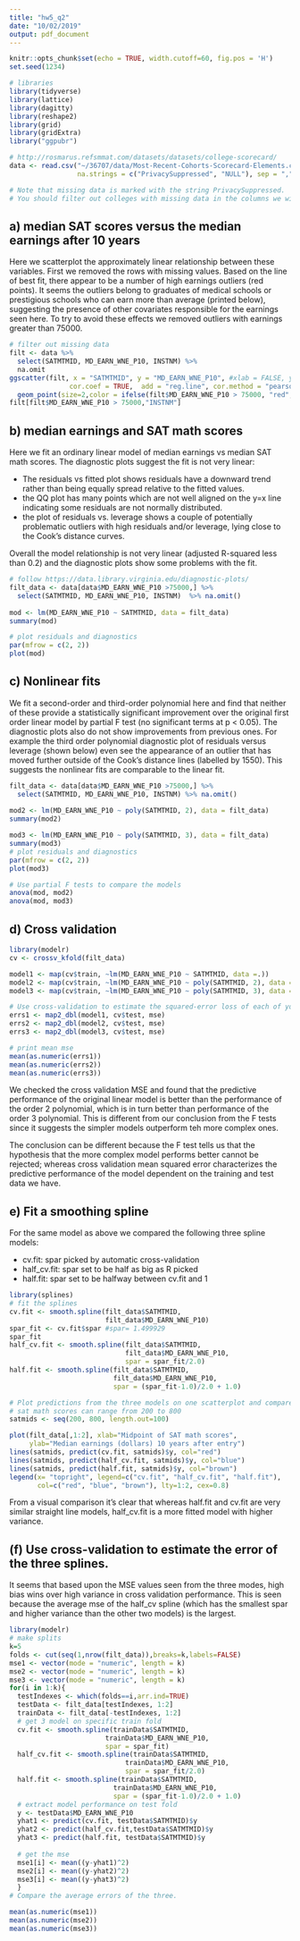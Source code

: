 ```yaml
---
title: "hw5_q2"
date: "10/02/2019"
output: pdf_document
---
```


```r
knitr::opts_chunk$set(echo = TRUE, width.cutoff=60, fig.pos = 'H')
set.seed(1234)

# libraries
library(tidyverse)
library(lattice)
library(dagitty)
library(reshape2)
library(grid)
library(gridExtra)
library("ggpubr")

# http://rosmarus.refsmmat.com/datasets/datasets/college-scorecard/
data <- read.csv("~/36707/data/Most-Recent-Cohorts-Scorecard-Elements.csv",
                 na.strings = c("PrivacySuppressed", "NULL"), sep = ",")

# Note that missing data is marked with the string PrivacySuppressed.
# You should filter out colleges with missing data in the columns we will use for this problem.

```

## a) median SAT scores versus the median earnings after 10 years

Here we scatterplot the approximately linear relationship between these variables. First we removed the rows with missing values. Based on the line of best fit, there appear to be a number of high earnings outliers (red points). It seems the outliers belong to graduates of medical schools or prestigious schools who can earn more than average (printed below), suggesting the presence of other covariates responsible for the earnings seen here. To try to avoid these effects we removed outliers with earnings greater than 75000.

```r
# filter out missing data
filt <- data %>% 
  select(SATMTMID, MD_EARN_WNE_P10, INSTNM) %>%
  na.omit
ggscatter(filt, x = "SATMTMID", y = "MD_EARN_WNE_P10", #xlab = FALSE, ylab = FALSE,
               cor.coef = TRUE,  add = "reg.line", cor.method = "pearson")+
  geom_point(size=2,color = ifelse(filt$MD_EARN_WNE_P10 > 75000, "red", "blue"))
filt[filt$MD_EARN_WNE_P10 > 75000,"INSTNM"]
```

## b) median earnings and SAT math scores

Here we fit an ordinary linear model of median earnings vs median SAT math scores. The diagnostic plots suggest the fit is not very linear:

* The residuals vs fitted plot shows residuals have a downward trend rather than being equally spread relative to the fitted values.
* the QQ plot has many points which are not well aligned on the y=x line indicating some residuals are not normally distributed.
* the plot of residuals vs. leverage shows a couple of potentially problematic outliers with high residuals and/or leverage, lying close to the Cook's distance curves.

Overall the model relationship is not very linear (adjusted R-squared less than 0.2) and the diagnostic plots show some problems with the fit.
```r
# follow https://data.library.virginia.edu/diagnostic-plots/
filt_data <- data[data$MD_EARN_WNE_P10 >75000,] %>% 
  select(SATMTMID, MD_EARN_WNE_P10, INSTNM)  %>% na.omit()
   
mod <- lm(MD_EARN_WNE_P10 ~ SATMTMID, data = filt_data)
summary(mod)

# plot residuals and diagnostics
par(mfrow = c(2, 2)) 
plot(mod)
```

## c) Nonlinear fits

We fit a second-order and third-order polynomial here and find that neither of these provide a statistically significant improvement over the original first order linear model by partial F test (no significant terms at p < 0.05). The diagnostic plots also do not show improvements from previous ones. For example the third order polynomial diagnostic plot of residuals versus leverage (shown below) even see the appearance of an outlier that has moved further outside of the Cook's distance lines (labelled by 1550). This suggests the nonlinear fits are comparable to the linear fit.

```r
filt_data <- data[data$MD_EARN_WNE_P10 >75000,] %>% 
  select(SATMTMID, MD_EARN_WNE_P10, INSTNM) %>% na.omit()
   
mod2 <- lm(MD_EARN_WNE_P10 ~ poly(SATMTMID, 2), data = filt_data)
summary(mod2)

mod3 <- lm(MD_EARN_WNE_P10 ~ poly(SATMTMID, 3), data = filt_data)
summary(mod3)
# plot residuals and diagnostics
par(mfrow = c(2, 2)) 
plot(mod3)

# Use partial F tests to compare the models
anova(mod, mod2)
anova(mod, mod3)
```

## d) Cross validation 

```r
library(modelr)
cv <- crossv_kfold(filt_data)

model1 <- map(cv$train, ~lm(MD_EARN_WNE_P10 ~ SATMTMID, data =.))
model2 <- map(cv$train, ~lm(MD_EARN_WNE_P10 ~ poly(SATMTMID, 2), data =.))
model3 <- map(cv$train, ~lm(MD_EARN_WNE_P10 ~ poly(SATMTMID, 3), data =.))

# Use cross-validation to estimate the squared-error loss of each of your models.
errs1 <- map2_dbl(model1, cv$test, mse)
errs2 <- map2_dbl(model2, cv$test, mse)
errs3 <- map2_dbl(model3, cv$test, mse)

# print mean mse
mean(as.numeric(errs1))
mean(as.numeric(errs2))
mean(as.numeric(errs3))
```
We checked the cross validation MSE and found that the predictive performance of the original linear model is better than the performance of the order 2 polynomial, which is in turn better than performance of the order 3 polynomial. This is different from our conclusion from the F tests since it suggests the simpler models outperform teh more complex ones.

The conclusion can be different because the F test tells us that the hypothesis that the more complex model performs better cannot be rejected; whereas cross validation mean squared error characterizes the predictive performance of the model dependent on the training and test data we have.

## e) Fit a smoothing spline 

For the same model as above we compared the following three spline models:

* cv.fit: spar picked by automatic cross-validation
* half_cv.fit: spar set to be half as big as R picked
* half.fit: spar set to be halfway between cv.fit and 1

```r
library(splines)
# fit the splines
cv.fit <- smooth.spline(filt_data$SATMTMID,
                        filt_data$MD_EARN_WNE_P10)
spar_fit <- cv.fit$spar #spar= 1.499929
spar_fit 
half_cv.fit <- smooth.spline(filt_data$SATMTMID,
                             filt_data$MD_EARN_WNE_P10,
                             spar = spar_fit/2.0)
half.fit <- smooth.spline(filt_data$SATMTMID,
                          filt_data$MD_EARN_WNE_P10,
                          spar = (spar_fit-1.0)/2.0 + 1.0)

# Plot predictions from the three models on one scatterplot and compare them visually.
# sat math scores can range from 200 to 800
satmids <- seq(200, 800, length.out=100)

plot(filt_data[,1:2], xlab="Midpoint of SAT math scores", 
     ylab="Median earnings (dollars) 10 years after entry")
lines(satmids, predict(cv.fit, satmids)$y, col="red")
lines(satmids, predict(half_cv.fit, satmids)$y, col="blue")
lines(satmids, predict(half.fit, satmids)$y, col="brown")
legend(x= "topright", legend=c("cv.fit", "half_cv.fit", "half.fit"),
       col=c("red", "blue", "brown"), lty=1:2, cex=0.8)
```

From a visual comparison it's clear that whereas half.fit and cv.fit are very similar straight line models, half_cv.fit is a more fitted model with higher variance.

## (f) Use cross-validation to estimate the error of the three splines. 

It seems that based upon the MSE values seen from the three modes, high bias wins over high variance in cross validation performance. This is seen because the average mse of the half_cv spline (which has the smallest spar and higher variance than the other two models) is the largest.

```r
library(modelr)
# make splits
k=5
folds <- cut(seq(1,nrow(filt_data)),breaks=k,labels=FALSE)
mse1 <- vector(mode = "numeric", length = k)
mse2 <- vector(mode = "numeric", length = k)
mse3 <- vector(mode = "numeric", length = k)
for(i in 1:k){
  testIndexes <- which(folds==i,arr.ind=TRUE)
  testData <- filt_data[testIndexes, 1:2]
  trainData <- filt_data[-testIndexes, 1:2]
  # get 3 model on specific train fold
  cv.fit <- smooth.spline(trainData$SATMTMID,
                        trainData$MD_EARN_WNE_P10,
                        spar = spar_fit)
  half_cv.fit <- smooth.spline(trainData$SATMTMID,
                             trainData$MD_EARN_WNE_P10,
                             spar = spar_fit/2.0)
  half.fit <- smooth.spline(trainData$SATMTMID,
                          trainData$MD_EARN_WNE_P10,
                          spar = (spar_fit-1.0)/2.0 + 1.0)
  # extract model performance on test fold
  y <- testData$MD_EARN_WNE_P10
  yhat1 <- predict(cv.fit, testData$SATMTMID)$y
  yhat2 <- predict(half_cv.fit,testData$SATMTMID)$y
  yhat3 <- predict(half.fit, testData$SATMTMID)$y
  
  # get the mse 
  mse1[i] <- mean((y-yhat1)^2)
  mse2[i] <- mean((y-yhat2)^2)
  mse3[i] <- mean((y-yhat3)^2)
  }
# Compare the average errors of the three.

mean(as.numeric(mse1))
mean(as.numeric(mse2))
mean(as.numeric(mse3))
```